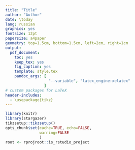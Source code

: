 ```yaml
---
title: "Title"
author: "Author"
date: \today
lang: russian
graphics: yes
fontsize: 12pt
papersize: a4paper
geometry: top=1.5cm, bottom=1.5cm, left=2cm, right=1cm
output:
  pdf_document:
    toc: yes
    keep_tex: yes
    fig_caption: yes
    template: style.tex
    pandoc_args: [
                   "--variable", "latex_engine:xelatex" 
                 ]
# custom packages for LaTeX
header-includes:
  - \usepackage{tikz}
---
```


```r
library(knitr)
library(stargazer)
tikzsetup::tikzsetup()
opts_chunk$set(cache=TRUE, echo=FALSE,
               warning=FALSE
               )
root <- rprojroot::is_rstudio_project
```


